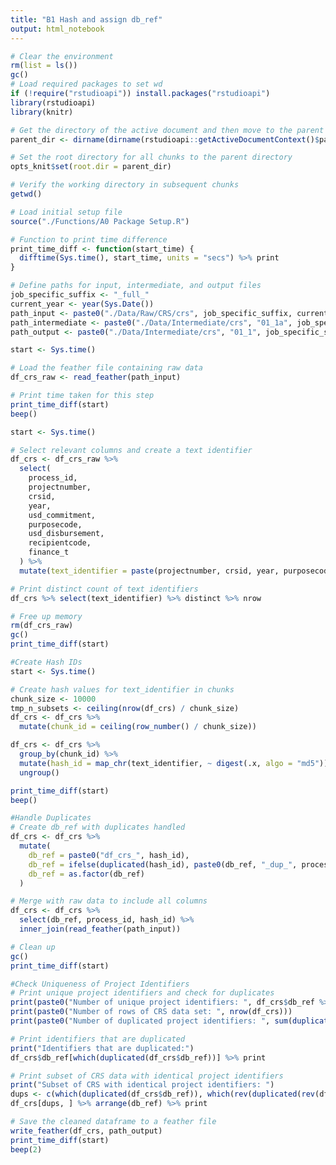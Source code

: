 ```yaml
---
title: "B1 Hash and assign db_ref"
output: html_notebook
---
```


```r
# Clear the environment
rm(list = ls())
gc()
# Load required packages to set wd
if (!require("rstudioapi")) install.packages("rstudioapi")
library(rstudioapi)
library(knitr)

# Get the directory of the active document and then move to the parent directory
parent_dir <- dirname(dirname(rstudioapi::getActiveDocumentContext()$path))

# Set the root directory for all chunks to the parent directory
opts_knit$set(root.dir = parent_dir)
```

```r
# Verify the working directory in subsequent chunks
getwd()
```

```r

# Load initial setup file
source("./Functions/A0 Package Setup.R")

# Function to print time difference
print_time_diff <- function(start_time) {
  difftime(Sys.time(), start_time, units = "secs") %>% print
}
```


```r

# Define paths for input, intermediate, and output files
job_specific_suffix <- "_full_"
current_year <- year(Sys.Date())
path_input <- paste0("./Data/Raw/CRS/crs", job_specific_suffix, current_year, ".feather")
path_intermediate <- paste0("./Data/Intermediate/crs", "01_1a", job_specific_suffix, current_year, ".feather")
path_output <- paste0("./Data/Intermediate/crs", "01_1", job_specific_suffix, current_year, ".feather")

start <- Sys.time()

```

```r
# Load the feather file containing raw data
df_crs_raw <- read_feather(path_input)

# Print time taken for this step
print_time_diff(start)
beep()

```

```r
start <- Sys.time()

# Select relevant columns and create a text identifier
df_crs <- df_crs_raw %>%
  select(
    process_id,
    projectnumber,
    crsid,
    year,
    usd_commitment,
    purposecode,
    usd_disbursement,
    recipientcode,
    finance_t
  ) %>%
  mutate(text_identifier = paste(projectnumber, crsid, year, purposecode, usd_disbursement, recipientcode, sep = "___"))

# Print distinct count of text identifiers
df_crs %>% select(text_identifier) %>% distinct %>% nrow

# Free up memory
rm(df_crs_raw)
gc()
print_time_diff(start)

```

```r
#Create Hash IDs
start <- Sys.time()

# Create hash values for text_identifier in chunks
chunk_size <- 10000
tmp_n_subsets <- ceiling(nrow(df_crs) / chunk_size)
df_crs <- df_crs %>%
  mutate(chunk_id = ceiling(row_number() / chunk_size))

df_crs <- df_crs %>%
  group_by(chunk_id) %>%
  mutate(hash_id = map_chr(text_identifier, ~ digest(.x, algo = "md5"))) %>%
  ungroup()

print_time_diff(start)
beep()

```

```r
#Handle Duplicates
# Create db_ref with duplicates handled
df_crs <- df_crs %>%
  mutate(
    db_ref = paste0("df_crs_", hash_id),
    db_ref = ifelse(duplicated(hash_id), paste0(db_ref, "_dup_", process_id), db_ref),
    db_ref = as.factor(db_ref)
  )

# Merge with raw data to include all columns
df_crs <- df_crs %>%
  select(db_ref, process_id, hash_id) %>%
  inner_join(read_feather(path_input))

# Clean up
gc()
print_time_diff(start)

```


```r
#Check Uniqueness of Project Identifiers
# Print unique project identifiers and check for duplicates
print(paste0("Number of unique project identifiers: ", df_crs$db_ref %>% unique %>% length))
print(paste0("Number of rows of CRS data set: ", nrow(df_crs)))
print(paste0("Number of duplicated project identifiers: ", sum(duplicated(df_crs$db_ref))))

# Print identifiers that are duplicated
print("Identifiers that are duplicated:")
df_crs$db_ref[which(duplicated(df_crs$db_ref))] %>% print 

# Print subset of CRS data with identical project identifiers
print("Subset of CRS with identical project identifiers: ")
dups <- c(which(duplicated(df_crs$db_ref)), which(rev(duplicated(rev(df_crs$db_ref)))))
df_crs[dups, ] %>% arrange(db_ref) %>% print

```


```r
# Save the cleaned dataframe to a feather file
write_feather(df_crs, path_output)
print_time_diff(start)
beep(2)

```

